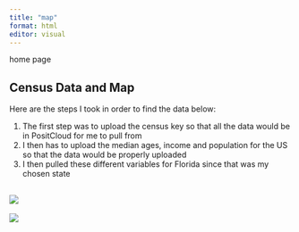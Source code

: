 ```yaml
---
title: "map"
format: html
editor: visual
---
```


home page

## Census Data and Map

Here are the steps I took in order to find the data below:

1.  The first step was to upload the census key so that all the data would be in PositCloud for me to pull from
2.  I then has to upload the median ages, income and population for the US so that the data would be properly uploaded
3.  I then pulled these different variables for Florida since that was my chosen state

## ![](Screen%20Shot%202023-12-13%20at%205.12.36%20PM.png)

![](Screen%20Shot%202023-12-13%20at%205.10.56%20PM.png)

